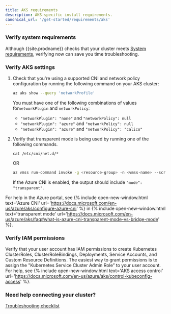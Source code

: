 ```yaml
---
title: AKS requirements
description: AKS-specific install requirements.
canonical_url: '/get-started/requirements/aks'
---
```


### Verify system requirements

Although {{site.prodname}} checks that your cluster meets [System requirements]({{sitebase.url}}/get-started/requirements/system-requirements), verifying now can save you time troubleshooting. 

### Verify AKS settings

1. Check that you're using a supported CNI and network policy configuration by running the following command on your AKS cluster:

    ```bash
    az aks show --query 'networkProfile'
    ```

    You must have one of the following combinations of values for`networkPlugin` and `networkPolicy`:

    * `"networkPlugin": "none"` and `"networkPolicy": null`
    * `"networkPlugin": "azure"` and `"networkPolicy": null`
    * `"networkPlugin": "azure"` and `"networkPolicy": "calico"`

1. Verify that transparent mode is being used by running one of the following commands. 

   `cat /etc/cni/net.d/*` 

    OR

    ```bash
    az vmss run-command invoke -g <resource-group> -n <vmss-name> --scripts "cat /etc/cni/net.d/*" --command-id RunShellScript --instance-id 0 --query 'value[0].message'
    ```

   If the Azure CNI is enabled, the output should include `"mode": "transparent"`.

For help in the Azure portal, see {% include open-new-window.html text='Azure CNI' url='https://docs.microsoft.com/en-us/azure/aks/configure-azure-cni' %} in {% include open-new-window.html text='transparent mode' url='https://docs.microsoft.com/en-us/azure/aks/faq#what-is-azure-cni-transparent-mode-vs-bridge-mode' %}.

### Verify IAM permissions

Verify that your user account has IAM permissions to create Kubernetes ClusterRoles, ClusterRoleBindings, Deployments, Service Accounts, and Custom Resource Definitions. The easiest way to grant permissions is to assign the "Kubernetes Service Cluster Admin Role” to your user account. For help, see {% include open-new-window.html text='AKS access control' url='https://docs.microsoft.com/en-us/azure/aks/control-kubeconfig-access' %}.

### Need help connecting your cluster? 

[Troubleshooting checklist]({{sitebase.url}}/get-started/connect/checklist)
